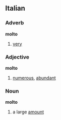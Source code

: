 ==Italian==
===Adverb===
'''molto'''

# [[very]]

===Adjective===
'''molto'''

# [[numerous]], [[abundant]]

===Noun===
'''molto''' {{m}}

# a large [[amount]]